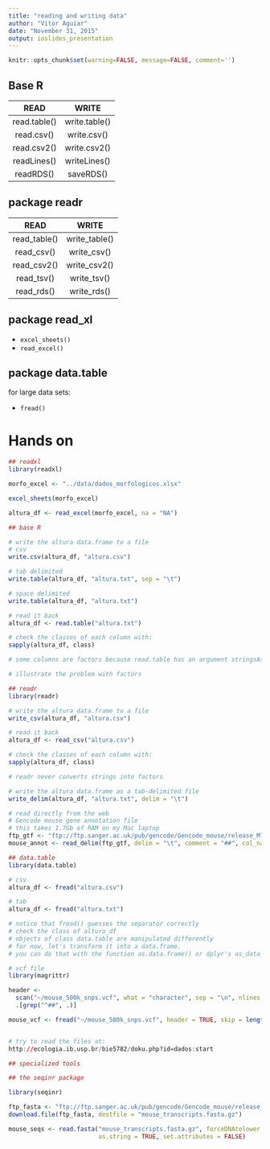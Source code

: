 ```yaml
---
title: "reading and writing data"
author: "Vitor Aguiar"
date: "November 31, 2015"
output: ioslides_presentation
---
```


```r
knitr::opts_chunk$set(warning=FALSE, message=FALSE, comment='')
```

## Base R

|   READ      |   WRITE     |
|:-----------:|:-----------:|
|read.table() |write.table()|
|read.csv()   |write.csv()  |
|read.csv2()  |write.csv2() |
|readLines()  |writeLines() |
|readRDS()    |saveRDS()    |

## package readr 

|   READ      |   WRITE     |
|:-----------:|:-----------:|
|read_table() |write_table()|
|read_csv()   |write_csv()  |
|read_csv2()  |write_csv2() |
|read_tsv()   |write_tsv()  |  
|read_rds()   |write_rds()  |

## package read_xl

- `excel_sheets()`
- `read_excel()`


## package data.table

for large data sets:

- `fread()` 

# Hands on

```r

## readxl
library(readxl)

morfo_excel <- "../data/dados_morfologicos.xlsx"

excel_sheets(morfo_excel)

altura_df <- read_excel(morfo_excel, na = "NA")

## base R

# write the altura data.frame to a file
# csv
write.csv(altura_df, "altura.csv")

# tab delimited
write.table(altura_df, "altura.txt", sep = "\t")

# space delimited
write.table(altura_df, "altura.txt")

# read it back
altura_df <- read.table("altura.txt")

# check the classes of each column with:
sapply(altura_df, class)

# some columns are factors because read.table has an argument stringsAsFactors=TRUE by default.

# illustrate the problem with factors

## readr
library(readr)

# write the altura data.frame to a file
write_csv(altura_df, "altura.csv")

# read it back
altura_df <- read_csv("altura.csv")

# check the classes of each column with:
sapply(altura_df, class)

# readr never converts strings into factors

# write the altura data.frame as a tab-delimited file
write_delim(altura_df, "altura.txt", delim = "\t")

# read directly from the web
# Gencode mouse gene annotation file
# this takes 1.7Gb of RAM on my Mac laptop
ftp_gtf <- "ftp://ftp.sanger.ac.uk/pub/gencode/Gencode_mouse/release_M7/gencode.vM7.annotation.gtf.gz"
mouse_annot <- read_delim(ftp_gtf, delim = "\t", comment = "##", col_names = FALSE) 

## data.table
library(data.table)

# csv
altura_df <- fread("altura.csv")

# tab
altura_df <- fread("altura.txt") 

# notice that fread() guesses the separator correctly
# check the class of altura_df
# objects of class data.table are manipulated differently
# for now, let's transform it into a data.frame.
# you can do that with the function as.data.frame() or dplyr's as_data_frame()

# vcf file
library(magrittr)

header <- 
  scan("~/mouse_500k_snps.vcf", what = "character", sep = "\n", nlines = 100) %>%
  .[grep("^##", .)]

mouse_vcf <- fread("~/mouse_500k_snps.vcf", header = TRUE, skip = length(header))


# try to read the files at:
http://ecologia.ib.usp.br/bie5782/doku.php?id=dados:start

## specialized tools

## the seqinr package

library(seqinr)

ftp_fasta <- "ftp://ftp.sanger.ac.uk/pub/gencode/Gencode_mouse/release_M7/gencode.vM7.transcripts.fa.gz"
download.file(ftp_fasta, destfile = "mouse_transcripts.fasta.gz")

mouse_seqs <- read.fasta("mouse_transcripts.fasta.gz", forceDNAtolower = FALSE,
                         as.string = TRUE, set.attributes = FALSE)
```